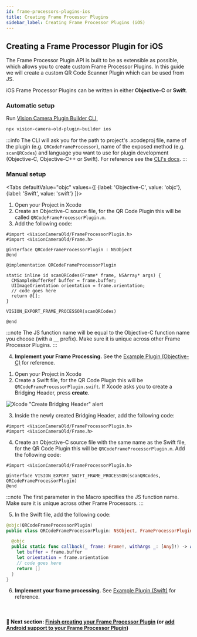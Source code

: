 ```yaml
---
id: frame-processors-plugins-ios
title: Creating Frame Processor Plugins
sidebar_label: Creating Frame Processor Plugins (iOS)
---
```



## Creating a Frame Processor Plugin for iOS

The Frame Processor Plugin API is built to be as extensible as possible, which allows you to create custom Frame Processor Plugins.
In this guide we will create a custom QR Code Scanner Plugin which can be used from JS.

iOS Frame Processor Plugins can be written in either **Objective-C** or **Swift**.

### Automatic setup

Run [Vision Camera Plugin Builder CLI](https://github.com/mateusz1913/vision-camera-old-plugin-builder),

```sh
npx vision-camera-old-plugin-builder ios
```

:::info
The CLI will ask you for the path to project's .xcodeproj file, name of the plugin (e.g. `QRCodeFrameProcessor`), name of the exposed method (e.g. `scanQRCodes`) and language you want to use for plugin development (Objective-C, Objective-C++ or Swift).
For reference see the [CLI's docs](https://github.com/mateusz1913/vision-camera-old-plugin-builder#%EF%B8%8F-options).
:::

### Manual setup

<Tabs
  defaultValue="objc"
  values={[
    {label: 'Objective-C', value: 'objc'},
    {label: 'Swift', value: 'swift'}
  ]}>
<TabItem value="objc">

1. Open your Project in Xcode
2. Create an Objective-C source file, for the QR Code Plugin this will be called `QRCodeFrameProcessorPlugin.m`.
3. Add the following code:

```objc {12}
#import <VisionCameraOld/FrameProcessorPlugin.h>
#import <VisionCameraOld/Frame.h>

@interface QRCodeFrameProcessorPlugin : NSObject
@end

@implementation QRCodeFrameProcessorPlugin

static inline id scanQRCodes(Frame* frame, NSArray* args) {
  CMSampleBufferRef buffer = frame.buffer;
  UIImageOrientation orientation = frame.orientation;
  // code goes here
  return @[];
}

VISION_EXPORT_FRAME_PROCESSOR(scanQRCodes)

@end
```

:::note
The JS function name will be equal to the Objective-C function name you choose (with a `__` prefix). Make sure it is unique across other Frame Processor Plugins.
:::

4. **Implement your Frame Processing.** See the [Example Plugin (Objective-C)](https://github.com/mrousavy/react-native-vision-camera-old/blob/main/example/ios/Frame%20Processor%20Plugins/Example%20Plugin%20%28Objective%2DC%29) for reference.

</TabItem>
<TabItem value="swift">

1. Open your Project in Xcode
2. Create a Swift file, for the QR Code Plugin this will be `QRCodeFrameProcessorPlugin.swift`. If Xcode asks you to create a Bridging Header, press **create**.

![Xcode "Create Bridging Header" alert](https://docs-assets.developer.apple.com/published/7ebca7212c/2a065d1a-7e53-4907-a889-b7fa4f2206c9.png)

3. Inside the newly created Bridging Header, add the following code:

```objc
#import <VisionCameraOld/FrameProcessorPlugin.h>
#import <VisionCameraOld/Frame.h>
```

4. Create an Objective-C source file with the same name as the Swift file, for the QR Code Plugin this will be `QRCodeFrameProcessorPlugin.m`. Add the following code:

```objc
#import <VisionCameraOld/FrameProcessorPlugin.h>

@interface VISION_EXPORT_SWIFT_FRAME_PROCESSOR(scanQRCodes, QRCodeFrameProcessorPlugin)
@end
```

:::note
The first parameter in the Macro specifies the JS function name. Make sure it is unique across other Frame Processors.
:::

5. In the Swift file, add the following code:

```swift {8}
@objc(QRCodeFrameProcessorPlugin)
public class QRCodeFrameProcessorPlugin: NSObject, FrameProcessorPluginBase {

  @objc
  public static func callback(_ frame: Frame!, withArgs _: [Any]!) -> Any! {
    let buffer = frame.buffer
    let orientation = frame.orientation
    // code goes here
    return []
  }
}
```

6. **Implement your frame processing.** See [Example Plugin (Swift)](https://github.com/mrousavy/react-native-vision-camera-old/blob/main/example/ios/Frame%20Processor%20Plugins/Example%20Plugin%20%28Swift%29) for reference.


</TabItem>
</Tabs>

<br />

#### 🚀 Next section: [Finish creating your Frame Processor Plugin](frame-processors-plugins-final) (or [add Android support to your Frame Processor Plugin](frame-processors-plugins-android))

